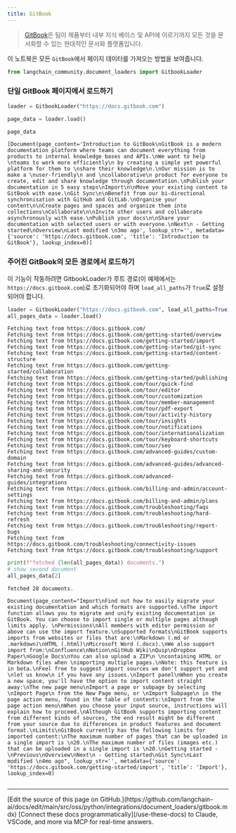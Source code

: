 ```yaml
---
title: GitBook
---
```


>[GitBook](https://docs.gitbook.com/)은 팀이 제품부터 내부 지식 베이스 및 API에 이르기까지 모든 것을 문서화할 수 있는 현대적인 문서화 플랫폼입니다.

이 노트북은 모든 `GitBook`에서 페이지 데이터를 가져오는 방법을 보여줍니다.

```python
from langchain_community.document_loaders import GitbookLoader
```

### 단일 GitBook 페이지에서 로드하기

```python
loader = GitbookLoader("https://docs.gitbook.com")
```

```python
page_data = loader.load()
```

```python
page_data
```

```output
[Document(page_content='Introduction to GitBook\nGitBook is a modern documentation platform where teams can document everything from products to internal knowledge bases and APIs.\nWe want to help \nteams to work more efficiently\n by creating a simple yet powerful platform for them to \nshare their knowledge\n.\nOur mission is to make a \nuser-friendly\n and \ncollaborative\n product for everyone to create, edit and share knowledge through documentation.\nPublish your documentation in 5 easy steps\nImport\n\nMove your existing content to GitBook with ease.\nGit Sync\n\nBenefit from our bi-directional synchronisation with GitHub and GitLab.\nOrganise your content\n\nCreate pages and spaces and organize them into collections\nCollaborate\n\nInvite other users and collaborate asynchronously with ease.\nPublish your docs\n\nShare your documentation with selected users or with everyone.\nNext\n - Getting started\nOverview\nLast modified \n3mo ago', lookup_str='', metadata={'source': 'https://docs.gitbook.com', 'title': 'Introduction to GitBook'}, lookup_index=0)]
```

### 주어진 GitBook의 모든 경로에서 로드하기

이 기능이 작동하려면 GitbookLoader가 루트 경로(이 예제에서는 `https://docs.gitbook.com`)로 초기화되어야 하며 `load_all_paths`가 `True`로 설정되어야 합니다.

```python
loader = GitbookLoader("https://docs.gitbook.com", load_all_paths=True)
all_pages_data = loader.load()
```

```output
Fetching text from https://docs.gitbook.com/
Fetching text from https://docs.gitbook.com/getting-started/overview
Fetching text from https://docs.gitbook.com/getting-started/import
Fetching text from https://docs.gitbook.com/getting-started/git-sync
Fetching text from https://docs.gitbook.com/getting-started/content-structure
Fetching text from https://docs.gitbook.com/getting-started/collaboration
Fetching text from https://docs.gitbook.com/getting-started/publishing
Fetching text from https://docs.gitbook.com/tour/quick-find
Fetching text from https://docs.gitbook.com/tour/editor
Fetching text from https://docs.gitbook.com/tour/customization
Fetching text from https://docs.gitbook.com/tour/member-management
Fetching text from https://docs.gitbook.com/tour/pdf-export
Fetching text from https://docs.gitbook.com/tour/activity-history
Fetching text from https://docs.gitbook.com/tour/insights
Fetching text from https://docs.gitbook.com/tour/notifications
Fetching text from https://docs.gitbook.com/tour/internationalization
Fetching text from https://docs.gitbook.com/tour/keyboard-shortcuts
Fetching text from https://docs.gitbook.com/tour/seo
Fetching text from https://docs.gitbook.com/advanced-guides/custom-domain
Fetching text from https://docs.gitbook.com/advanced-guides/advanced-sharing-and-security
Fetching text from https://docs.gitbook.com/advanced-guides/integrations
Fetching text from https://docs.gitbook.com/billing-and-admin/account-settings
Fetching text from https://docs.gitbook.com/billing-and-admin/plans
Fetching text from https://docs.gitbook.com/troubleshooting/faqs
Fetching text from https://docs.gitbook.com/troubleshooting/hard-refresh
Fetching text from https://docs.gitbook.com/troubleshooting/report-bugs
Fetching text from https://docs.gitbook.com/troubleshooting/connectivity-issues
Fetching text from https://docs.gitbook.com/troubleshooting/support
```

```python
print(f"fetched {len(all_pages_data)} documents.")
# show second document
all_pages_data[2]
```

```output
fetched 28 documents.
```

```output
Document(page_content="Import\nFind out how to easily migrate your existing documentation and which formats are supported.\nThe import function allows you to migrate and unify existing documentation in GitBook. You can choose to import single or multiple pages although limits apply. \nPermissions\nAll members with editor permission or above can use the import feature.\nSupported formats\nGitBook supports imports from websites or files that are:\nMarkdown (.md or .markdown)\nHTML (.html)\nMicrosoft Word (.docx).\nWe also support import from:\nConfluence\nNotion\nGitHub Wiki\nQuip\nDropbox Paper\nGoogle Docs\nYou can also upload a ZIP\n \ncontaining HTML or Markdown files when \nimporting multiple pages.\nNote: this feature is in beta.\nFeel free to suggest import sources we don't support yet and \nlet us know\n if you have any issues.\nImport panel\nWhen you create a new space, you'll have the option to import content straight away:\nThe new page menu\nImport a page or subpage by selecting \nImport Page\n from the New Page menu, or \nImport Subpage\n in the page action menu, found in the table of contents:\nImport from the page action menu\nWhen you choose your input source, instructions will explain how to proceed.\nAlthough GitBook supports importing content from different kinds of sources, the end result might be different from your source due to differences in product features and document format.\nLimits\nGitBook currently has the following limits for imported content:\nThe maximum number of pages that can be uploaded in a single import is \n20.\nThe maximum number of files (images etc.) that can be uploaded in a single import is \n20.\nGetting started - \nPrevious\nOverview\nNext\n - Getting started\nGit Sync\nLast modified \n4mo ago", lookup_str='', metadata={'source': 'https://docs.gitbook.com/getting-started/import', 'title': 'Import'}, lookup_index=0)
```

```python

```

---

<Callout icon="pen-to-square" iconType="regular">
    [Edit the source of this page on GitHub.](https://github.com/langchain-ai/docs/edit/main/src/oss/python/integrations/document_loaders/gitbook.mdx)
</Callout>
<Tip icon="terminal" iconType="regular">
    [Connect these docs programmatically](/use-these-docs) to Claude, VSCode, and more via MCP for    real-time answers.
</Tip>
